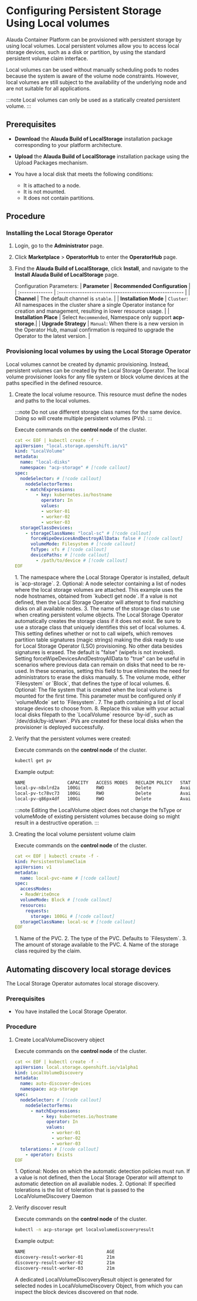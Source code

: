 # Configuring Persistent Storage Using Local volumes

Alauda Container Platform can be provisioned with persistent storage by using local volumes. Local persistent volumes allow you to access local storage devices, such as a disk or partition, by using the standard persistent volume claim interface.

Local volumes can be used without manually scheduling pods to nodes because the system is aware of the volume node constraints. However, local volumes are still subject to the availability of the underlying node and are not suitable for all applications.

:::note
Local volumes can only be used as a statically created persistent volume.
:::

## Prerequisites

- **Download** the **Alauda Build of LocalStorage** installation package corresponding to your platform architecture.

- **Upload** the **Alauda Build of LocalStorage** installation package using the Upload Packages mechanism.

- You have a local disk that meets the following conditions:

    - It is attached to a node.
    - It is not mounted.
    - It does not contain partitions.

## Procedure

<Steps>

### Installing the Local Storage Operator

1. Login, go to the **Administrator** page.

2. Click **Marketplace** > **OperatorHub** to enter the **OperatorHub** page.

3. Find the **Alauda Build of LocalStorage**, click **Install**, and navigate to the **Install Alauda Build of LocalStorage** page.

    Configuration Parameters:
    | **Parameter**   | **Recommended Configuration**                          |
    | :-------------- | :----------------------------------------------------- |
    | **Channel**     | The default channel is `stable`.                       |
    | **Installation Mode**  | `Cluster`: All namespaces in the cluster share a single Operator instance for creation and management, resulting in lower resource usage. |
    | **Installation Place** | Select `Recommended`, Namespace only support **acp-storage**.|
    | **Upgrade Strategy**   | `Manual`: When there is a new version in the Operator Hub, manual confirmation is required to upgrade the Operator to the latest version. |

### Provisioning local volumes by using the Local Storage Operator

Local volumes cannot be created by dynamic provisioning. Instead, persistent volumes can be created by the Local Storage Operator. The local volume provisioner looks for any file system or block volume devices at the paths specified in the defined resource.

1. Create the local volume resource. This resource must define the nodes and paths to the local volumes.
    
    :::note
    Do not use different storage class names for the same device. Doing so will create multiple persistent volumes (PVs).
    :::

    Execute commands on the **control node** of the cluster.
    ```yaml
    cat << EOF | kubectl create -f -
    apiVersion: "local.storage.openshift.io/v1"
    kind: "LocalVolume"
    metadata:
      name: "local-disks"
      namespace: "acp-storage" # [!code callout]
    spec:
      nodeSelector: # [!code callout]
        nodeSelectorTerms:
        - matchExpressions:
            - key: kubernetes.io/hostname
              operator: In
              values:
              - worker-01
              - worker-02
              - worker-03
      storageClassDevices:
        - storageClassName: "local-sc" # [!code callout]
          forceWipeDevicesAndDestroyAllData: false # [!code callout]
          volumeMode: Filesystem # [!code callout]
          fsType: xfs # [!code callout]
          devicePaths: # [!code callout]
            - /path/to/device # [!code callout]
    EOF
    ```

    <Callouts>
    1. The namespace where the Local Storage Operator is installed, default is `acp-storage`.
    2. Optional: A node selector containing a list of nodes where the local storage volumes are attached. This example uses the node hostnames, obtained from `kubectl get node`. If a value is not defined, then the Local Storage Operator will attempt to find matching disks on all available nodes.
    3. The name of the storage class to use when creating persistent volume objects. The Local Storage Operator automatically creates the storage class if it does not exist. Be sure to use a storage class that uniquely identifies this set of local volumes.
    4. This setting defines whether or not to call wipefs, which removes partition table signatures (magic strings) making the disk ready to use for Local Storage Operator (LSO) provisioning. No other data besides signatures is erased. The default is "false" (wipefs is not invoked). Setting forceWipeDevicesAndDestroyAllData to "true" can be useful in scenarios where previous data can remain on disks that need to be re-used. In these scenarios, setting this field to true eliminates the need for administrators to erase the disks manually.
    5. The volume mode, either `Filesystem` or `Block`, that defines the type of local volumes.
    6. Optional: The file system that is created when the local volume is mounted for the first time. This parameter must be configured only if `volumeMode` set to `Filesystem`.
    7. The path containing a list of local storage devices to choose from. 
    8. Replace this value with your actual local disks filepath to the `LocalVolume` resource `by-id`, such as `/dev/disk/by-id/wwn`. PVs are created for these local disks when the provisioner is deployed successfully.
    </Callouts>

2. Verify that the persistent volumes were created:

    Execute commands on the **control node** of the cluster.
    ```bash
    kubectl get pv
    ```

    Example output:
    ```bash
    NAME                CAPACITY   ACCESS MODES   RECLAIM POLICY   STATUS      CLAIM   STORAGECLASS   REASON   AGE
    local-pv-n8xlrd2a   100Gi      RWO            Delete           Available           local-sc                88m
    local-pv-tc78vc73   100Gi      RWO            Delete           Available           local-sc                82m
    local-pv-q86px4df   100Gi      RWO            Delete           Available           local-sc                48m    
    ```

    :::note
    Editing the LocalVolume object does not change the fsType or volumeMode of existing persistent volumes because doing so might result in a destructive operation.
    :::

3. Creating the local volume persistent volume claim

    Execute commands on the **control node** of the cluster.
    ```yaml
    cat << EOF | kubectl create -f -
    kind: PersistentVolumeClaim
    apiVersion: v1
    metadata:
      name: local-pvc-name # [!code callout]
    spec:
      accessModes:
      - ReadWriteOnce
      volumeMode: Block # [!code callout]
      resources:
        requests:
          storage: 100Gi # [!code callout]
      storageClassName: local-sc # [!code callout]
    EOF  
    ```

    <Callouts>
    1. Name of the PVC.
    2. The type of the PVC. Defaults to `Filesystem`.
    3. The amount of storage available to the PVC.
    4. Name of the storage class required by the claim.
    </Callouts>

</Steps>

## Automating discovery local storage devices

The Local Storage Operator automates local storage discovery.

### Prerequisites

- You have installed the Local Storage Operator.

###  Procedure

1. Create LocalVolumeDiscovery object

    Execute commands on the **control node** of the cluster.
    ```yaml
    cat << EOF | kubectl create -f -
    apiVersion: local.storage.openshift.io/v1alpha1
    kind: LocalVolumeDiscovery
    metadata:
      name: auto-discover-devices
      namespace: acp-storage
    spec:
      nodeSelector: # [!code callout]
        nodeSelectorTerms:
          - matchExpressions:
              - key: kubernetes.io/hostname
                operator: In
                values:
                  - worker-01
                  - worker-02
                  - worker-03
      tolerations: # [!code callout]
        - operator: Exists
    EOF
    ```

    <Callouts>
    1. Optional: Nodes on which the automatic detection policies must run. If a value is not defined, then the Local Storage Operator will attempt to automatic detection on all available nodes.
    2. Optional: If specified tolerations is the list of toleration that is passed to the LocalVolumeDiscovery Daemon
    </Callouts>

2. Verify discover result

    Execute commands on the **control node** of the cluster.
    ```bash
    kubectl -n acp-storage get localvolumediscoveryresult
    ```

    Example output:
    ```bash
    NAME                               AGE
    discovery-result-worker-01         21m
    discovery-result-worker-02         21m
    discovery-result-worker-03         21m
    ```

    A dedicated LocalVolumeDiscoveryResult object is generated for selected nodes in LocalVolumeDiscovery Object, from which you can inspect the block devices discovered on that node.